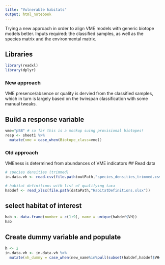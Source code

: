 ```yaml
---
title: "Vulnerable habitats"
output: html_notebook
---
```


Trying a new approach in order to align VME models with generic biotope models better. Inputs required: the classified samples, as well as the species matrix and the environmental matrix.

## Libraries
```r
library(readxl)
library(dplyr)
```

### New approach
VME presence/absence or quality is dervied from the classified samples, which in turn is largely based on the twinspan classification with some manual tweaks.

## Build a response variable
```r
vme="pB8" # so far this is a mockup suing provisional biotopes!
resp <- sheet1 %>%
  mutate(vme = case_when(Biotope_class=vme))
```

### Old approach
VMEness is determined from abundances of VME indicators
## Read data
```r
# species densities (trimmed)
in.data.vh <- read.csv(file.path(outPath,"species_densities_trimmed.csv"))

# habitat definitions with list of qualifying taxa
habdef <- read_xlsx(file.path(dataPath,"HabitatDefinitions.xlsx"))
```


## select habitat of interest
```r
hab <- data.frame(number = c(1:9), name = unique(habdef$VH))
hab
```

## Create dummy variable and populate
```r
h <- 2
in.data.vh <- in.data.vh %>%
  mutate(vh_dummy = case_when(new_name%in%pull(subset(habdef,habdef$VH==hab$name[h],2))~1))
  
```
